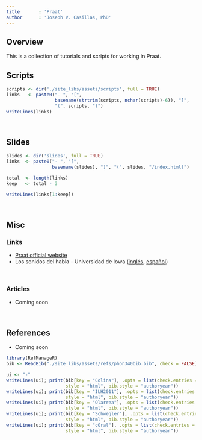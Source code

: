 ```yaml
---
title       : 'Praat'
author      : 'Joseph V. Casillas, PhD'
---
```


## Overview

This is a collection of tutorials and scripts for working in Praat. 

## Scripts

```r
scripts <- dir('./site_libs/assets/scripts', full = TRUE)
links   <- paste0("- ", "[", 
                  basename(strtrim(scripts, nchar(scripts)-6)), "]", 
                  "(", scripts, ")")
writeLines(links)
```

</br>

## Slides

```r
slides <- dir('slides', full = TRUE)
links  <- paste0("- ", "[", 
                 basename(slides), "]", "(", slides, "/index.html)")

total  <- length(links)
keep   <- total - 3

writeLines(links[1:keep])
```

</br>

## Misc

### Links

- [Praat official website](http://www.fon.hum.uva.nl/praat/)
- Los sonidos del habla - Universidad de Iowa ([inglés](http://soundsofspeech.uiowa.edu/english/english.html), [español](http://soundsofspeech.uiowa.edu/spanish/spanish.html))

</br> 

### Articles

- Coming soon


</br> 


## References

- Coming soon

```r
library(RefManageR)
bib <- ReadBib("./site_libs/assets/refs/phon340bib.bib", check = FALSE)
```


```r
ui <- "-"
writeLines(ui); print(bib[key = "Colina"], .opts = list(check.entries = FALSE, 
					  style = "html", bib.style = "authoryear"))
writeLines(ui); print(bib[key = "ILH2011"], .opts = list(check.entries = FALSE, 
					  style = "html", bib.style = "authoryear"))
writeLines(ui); print(bib[key = "Olarrea"], .opts = list(check.entries = FALSE, 
					  style = "html", bib.style = "authoryear"))
writeLines(ui); print(bib[key = "Schwegler"], .opts = list(check.entries = FALSE, 
					  style = "html", bib.style = "authoryear"))
writeLines(ui); print(bib[key = "cOral"], .opts = list(check.entries = FALSE, 
					  style = "html", bib.style = "authoryear"))
```

</br></br>






